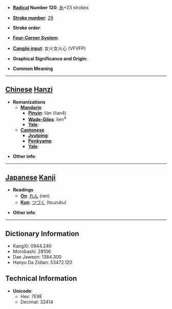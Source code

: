 * '''[[Wiktionary:Chinese radical index| Radical]] Number 120''': [[Wiktionary:Chinese radical index 糸|糸]]+23 strokes

* '''[[Wiktionary:Chinese total strokes index|Stroke number]]''': [[Wiktionary:Chinese total strokes index 29|29]]

* '''Stroke order''': 

* '''[[Wiktionary:Chinese four corner index|Four-Corner System]]''': 

* '''[[Wiktionary:Chinese Cangjie index|Cangjie input]]''': 女火女火心 (VFVFP)

* '''Graphical Significance and Origin''': 

* '''Common Meaning'''

----

== [[Chinese]] [[Hanzi]] ==

* '''Romanizations'''
** '''[[Mandarin]]'''
*** '''[[Pinyin]]''': liàn (lian4)
*** '''[[Wade-Giles]]''': lien<sup>4</sup>
*** '''[[Yale]]''': 
** '''[[Cantonese]]'''
*** '''[[Jyutping]]''':
*** '''[[Penkyamp]]''': 
*** '''[[Yale]]''': 

* '''Other info''': 

----

== [[Japanese]] [[Kanji]] ==

* '''Readings'''
** '''[[On]]''': [[れん]] (ren)
** '''[[Kun]]''': [[つづく]] (tsuzuku)

* '''Other info''':  

----

== Dictionary Information ==

* KangXi: 0944.240
* Morobashi: 28106
* Dae Jaweon: 1384.300
* Hanyu Da Zidian: 53472.120

== Technical Information ==

* '''Unicode''':
** Hex: 7E9E
** Decimal: 32414